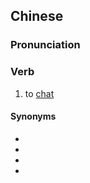 {{also|闲聊}}
==Chinese==
{{zh-forms|s=闲聊|t2=閑聊}}

===Pronunciation===
{{zh-pron
|m=xiánliáo
|c=haan4 liu4
|cat=v
}}

===Verb===
{{zh-verb}}

# to [[chat]]

====Synonyms====
* {{zh-l|聊天}}
* {{zh-l|攀談}}
* {{zh-l|談天}}
* {{zh-l|閒談}}